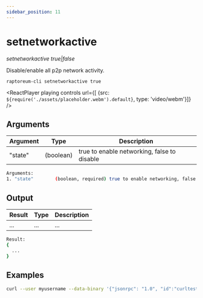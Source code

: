 ```yaml
---
sidebar_position: 11
---
```


# setnetworkactive

*setnetworkactive true|false*

Disable/enable all p2p network activity.

`raptoreum-cli setnetworkactive true`

<ReactPlayer playing controls url={[
    {src: `${require('./assets/placeholder.webm').default}`, type: 'video/webm'}]} />


## Arguments

| Argument | Type | Description |
|--|--|--|
| "state" | (boolean) | true to enable networking, false to disable |


```bash
Arguments:
1. "state"        (boolean, required) true to enable networking, false to disable
```

## Output

| Result | Type | Description |
|--|--|--|
| ... | ... | ... |

```bash
Result:
{
  ...
}
```

## Examples
```bash
curl --user myusername --data-binary '{"jsonrpc": "1.0", "id":"curltest", "method": "setnetworkactive", "params": [true] }' -H 'content-type: text/plain;' http://127.0.0.1:9998/
```

